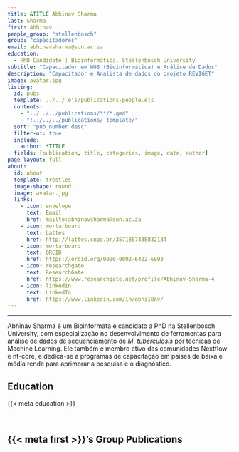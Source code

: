 ---
title: &TITLE Abhinav Sharma
last: Sharma
first: Abhinav
people_group: "stellenbosch"
group: "capacitadores"
email: abhinavsharma@sun.ac.za
education:
  - PhD Candidate | Bioinformática, Stellenbosch University
subtitle: "Capacitador em WGS (Bioinformática) e Análise de Dados"
description: "Capacitador e Analista de dados do projeto REVIGET"
image: avatar.jpg
listing:
  id: pubs
  template: ../../_ejs/publications-people.ejs
  contents:
    - "../../../publications/**/*.qmd"
    - "!../../../publications/_template/"
  sort: "pub_number desc"
  filter-ui: true
  include:
    author: *TITLE
  fields: [publication, title, categories, image, date, author]
page-layout: full
about:
  id: about
  template: trestles
  image-shape: round
  image: avatar.jpg
  links:
    - icon: envelope
      text: Email
      href: mailto:abhinavsharma@sun.ac.za
    - icon: mortarboard
      text: Lattes
      href: http://lattes.cnpq.br/3571867438832184
    - icon: mortarboard
      text: ORCID
      href: https://orcid.org/0000-0002-6402-6993
    - icon: researchgate
      text: ResearchGate
      href: https://www.researchgate.net/profile/Abhinav-Sharma-4
    - icon: linkedin
      text: LinkedIn
      href: https://www.linkedin.com/in/abhi18av/
---

<hr>

:::{#about}

Abhinav Sharma é um Bioinformata e candidato a PhD na Stellenbosch University, com especialização no desenvolvimento de ferramentas para análise de dados de sequenciamento de *M. tuberculosis* por técnicas de Machine Learning. Ele também é membro ativo das comunidades Nextflow e nf-core, e dedica-se a programas de capacitação em países de baixa e média renda para aprimorar a pesquisa e o diagnóstico.

## Education
{{< meta education >}}

<br>

:::

## {{< meta first >}}'s Group Publications

:::{#pubs}
:::
